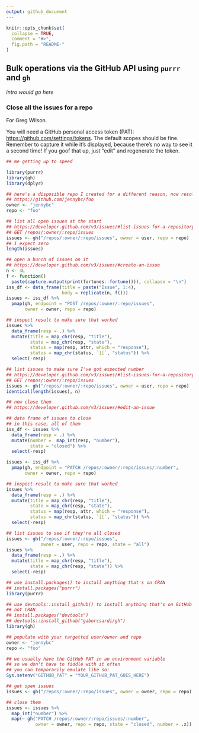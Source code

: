 ```yaml
---
output: github_document
---
```


<!-- README.md is generated from README.Rmd. Please edit that file -->

```r
knitr::opts_chunk$set(
  collapse = TRUE,
  comment = "#>",
  fig.path = "README-"
)
```

## Bulk operations via the GitHub API using `purrr` and `gh`

*intro would go here*

### Close all the issues for a repo

For Greg Wilson.

You will need a GitHub personal access token (PAT): <https://github.com/settings/tokens>. The default scopes should be fine. Remember to capture it while it's displayed, because there's no way to see it a second time! If you goof that up, just "edit" and regenerate the token.

```r
## me getting up to speed

library(purrr)
library(gh)
library(dplyr)

## here's a disposible repo I created for a different reason, now resolved
## https://github.com/jennybc/foo
owner <- "jennybc"
repo <- "foo"

## list all open issues at the start
## https://developer.github.com/v3/issues/#list-issues-for-a-repository
## GET /repos/:owner/:repo/issues
issues <- gh("/repos/:owner/:repo/issues", owner = user, repo = repo)
## I expect zero
length(issues)

## open a bunch of issues on it
## https://developer.github.com/v3/issues/#create-an-issue
n <- 4L
f <- function()
  paste(capture.output(print(fortunes::fortune())), collapse = "\n")
iss_df <- data_frame(title = paste("Issue", 1:4),
                     body = replicate(n, f()))
issues <- iss_df %>% 
  pmap(gh, endpoint = "POST /repos/:owner/:repo/issues",
       owner = owner, repo = repo)

## inspect result to make sure that worked
issues %>% 
  data_frame(resp = .) %>% 
  mutate(title = map_chr(resp, "title"),
         state = map_chr(resp, "state"),
         status = map(resp, attr, which = "response"),
         status = map_chr(status, `[[`, "status")) %>% 
  select(-resp)

## list issues to make sure I've got expected number
## https://developer.github.com/v3/issues/#list-issues-for-a-repository
## GET /repos/:owner/:repo/issues
issues <- gh("/repos/:owner/:repo/issues", owner = user, repo = repo)
identical(length(issues), n)

## now close them
## https://developer.github.com/v3/issues/#edit-an-issue

## data frame of issues to close
## in this case, all of them
iss_df <- issues %>% 
  data_frame(resp = .) %>% 
  mutate(number =  map_int(resp, "number"),
         state = "closed") %>% 
  select(-resp)

issues <- iss_df %>% 
  pmap(gh, endpoint = "PATCH /repos/:owner/:repo/issues/:number",
       owner = owner, repo = repo)

## inspect result to make sure that worked
issues %>% 
  data_frame(resp = .) %>% 
  mutate(title = map_chr(resp, "title"),
         state = map_chr(resp, "state"),
         status = map(resp, attr, which = "response"),
         status = map_chr(status, `[[`, "status")) %>% 
  select(-resp)

## list issues to see if they're all closed
issues <- gh("/repos/:owner/:repo/issues",
             owner = user, repo = repo, state = "all")
issues %>% 
  data_frame(resp = .) %>% 
  mutate(title = map_chr(resp, "title"),
         state = map_chr(resp, "state")) %>% 
  select(-resp)
```

```r
## use install.packages() to install anything that's on CRAN
## install.packages("purrr")
library(purrr)

## use devtools::install_github() to install anything that's on GitHub but
## not CRAN
## install.packages("devtools")
## devtools::install_github("gaborcsardi/gh")
library(gh)

## populate with your targetted user/owner and repo
owner <- "jennybc"
repo <- "foo"

## we usually have the GitHub PAT in an environment variable
## so we don't have to fiddle with it often
## you can temporarily emulate like so:
Sys.setenv("GITHUB_PAT" = "YOUR_GITHUB_PAT_GOES_HERE")

## get open issues
issues <- gh("/repos/:owner/:repo/issues", owner = owner, repo = repo)

## close them
issues <- issues %>% 
  map_int("number") %>% 
  map(~ gh("PATCH /repos/:owner/:repo/issues/:number",
           owner = owner, repo = repo, state = "closed", number = .x))
```

